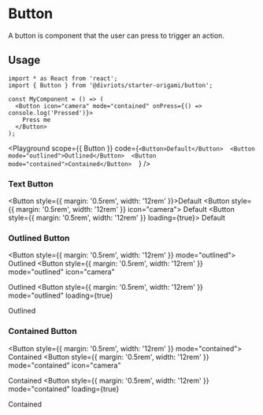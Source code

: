 

# Button

A button is component that the user can press to trigger an action.

## Usage

```tsx
import * as React from 'react';
import { Button } from '@divriots/starter-origami/button';

const MyComponent = () => (
  <Button icon="camera" mode="contained" onPress={() => console.log('Pressed')}>
    Press me
  </Button>
);
```

<Playground
  scope={{ Button }}
  code={`
<Button>Default</Button> 
<Button mode="outlined">Outlined</Button> 
<Button mode="contained">Contained</Button>  
`}
/>

### Text Button

<Button style={{ margin: '0.5rem', width: '12rem' }}>Default</Button>
<Button style={{ margin: '0.5rem', width: '12rem' }} icon="camera">
  Default
</Button>
<Button style={{ margin: '0.5rem', width: '12rem' }} loading={true}>
  Default
</Button>

### Outlined Button

<Button style={{ margin: '0.5rem', width: '12rem' }} mode="outlined">
  Outlined
</Button>
<Button
  style={{ margin: '0.5rem', width: '12rem' }}
  mode="outlined"
  icon="camera"
>
  Outlined
</Button>
<Button
  style={{ margin: '0.5rem', width: '12rem' }}
  mode="outlined"
  loading={true}
>
  Outlined
</Button>

### Contained Button

<Button style={{ margin: '0.5rem', width: '12rem' }} mode="contained">
  Contained
</Button>
<Button
  style={{ margin: '0.5rem', width: '12rem' }}
  mode="contained"
  icon="camera"
>
  Contained
</Button>
<Button
  style={{ margin: '0.5rem', width: '12rem' }}
  mode="contained"
  loading={true}
>
  Contained
</Button>
